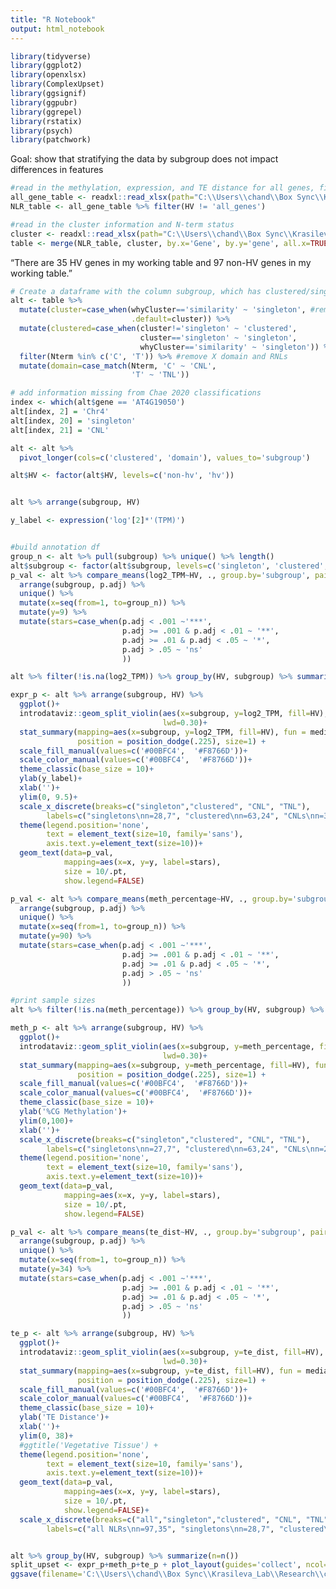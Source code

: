 ```yaml
---
title: "R Notebook"
output: html_notebook
---
```


```r
library(tidyverse)
library(ggplot2)
library(openxlsx)
library(ComplexUpset)
library(ggsignif)
library(ggpubr)
library(ggrepel)
library(rstatix)
library(psych)
library(patchwork)
```
Goal: show that stratifying the data by subgroup does not impact differences in features 

```r
#read in the methylation, expression, and TE distance for all genes, filter to NLRs
all_gene_table <- readxl::read_xlsx(path="C:\\Users\\chand\\Box Sync\\Krasileva_Lab\\Research\\chandler\\Krasileva Lab\\E14\\all_gene_table.xlsx")
NLR_table <- all_gene_table %>% filter(HV != 'all_genes')

#read in the cluster information and N-term status 
cluster <- readxl::read_xlsx(path="C:\\Users\\chand\\Box Sync\\Krasileva_Lab\\Research\\chandler\\Krasileva Lab\\E14\\chae_2020_supplemental.xlsx")
table <- merge(NLR_table, cluster, by.x='Gene', by.y='gene', all.x=TRUE)
```

"There are  35 HV genes in my working table and  97  non-HV genes in my working table."

```r
# Create a dataframe with the column subgroup, which has clustered/singleton and CNL/TNL information 
alt <- table %>% 
  mutate(cluster=case_when(whyCluster=='similarity' ~ 'singleton', #removing exclusively similarity based clusters, only distance 
                           .default=cluster)) %>% 
  mutate(clustered=case_when(cluster!='singleton' ~ 'clustered', 
                             cluster=='singleton' ~ 'singleton', 
                             whyCluster=='similarity' ~ 'singleton')) %>%
  filter(Nterm %in% c('C', 'T')) %>% #remove X domain and RNLs 
  mutate(domain=case_match(Nterm, 'C' ~ 'CNL', 
                           'T' ~ 'TNL')) 

# add information missing from Chae 2020 classifications 
index <- which(alt$gene == 'AT4G19050')
alt[index, 2] = 'Chr4'
alt[index, 20] = 'singleton'
alt[index, 21] = 'CNL' 

alt <- alt %>% 
  pivot_longer(cols=c('clustered', 'domain'), values_to='subgroup') 


```


```r
alt$HV <- factor(alt$HV, levels=c('non-hv', 'hv'))


alt %>% arrange(subgroup, HV)

y_label <- expression('log'[2]*'(TPM)')


#build annotation df 
group_n <- alt %>% pull(subgroup) %>% unique() %>% length()
alt$subgroup <- factor(alt$subgroup, levels=c('singleton', 'clustered', 'CNL', 'TNL'))
p_val <- alt %>% compare_means(log2_TPM~HV, ., group.by='subgroup', paired=F, method='wilcox.test', p.adjust.method = 'BH') %>%
  arrange(subgroup, p.adj) %>% 
  unique() %>%
  mutate(x=seq(from=1, to=group_n)) %>% 
  mutate(y=9) %>% 
  mutate(stars=case_when(p.adj < .001 ~'***', 
                         p.adj >= .001 & p.adj < .01 ~ '**', 
                         p.adj >= .01 & p.adj < .05 ~ '*', 
                         p.adj > .05 ~ 'ns'
                         ))

alt %>% filter(!is.na(log2_TPM)) %>% group_by(HV, subgroup) %>% summarize(n=n())

expr_p <- alt %>% arrange(subgroup, HV) %>%
  ggplot()+
  introdataviz::geom_split_violin(aes(x=subgroup, y=log2_TPM, fill=HV), alpha=0.4, trim = T, scale="width", 
                                  lwd=0.30)+
  stat_summary(mapping=aes(x=subgroup, y=log2_TPM, fill=HV), fun = median, geom = "point", show.legend = F, shape=21, color='black',
               position = position_dodge(.225), size=1) +
  scale_fill_manual(values=c('#00BFC4',  '#F8766D'))+
  scale_color_manual(values=c('#00BFC4',  '#F8766D'))+
  theme_classic(base_size = 10)+
  ylab(y_label)+
  xlab('')+
  ylim(0, 9.5)+
  scale_x_discrete(breaks=c("singleton","clustered", "CNL", "TNL"),
        labels=c("singletons\nn=28,7", "clustered\nn=63,24", "CNLs\nn=30,12", "TNLs\nn=61,19"))+
  theme(legend.position='none', 
        text = element_text(size=10, family='sans'), 
        axis.text.y=element_text(size=10))+
  geom_text(data=p_val, 
            mapping=aes(x=x, y=y, label=stars),
            size = 10/.pt,
            show.legend=FALSE)

```

```r
p_val <- alt %>% compare_means(meth_percentage~HV, ., group.by='subgroup', paired=F, method='wilcox.test', p.adjust.method = 'BH') %>%
  arrange(subgroup, p.adj) %>% 
  unique() %>%
  mutate(x=seq(from=1, to=group_n)) %>% 
  mutate(y=90) %>% 
  mutate(stars=case_when(p.adj < .001 ~'***', 
                         p.adj >= .001 & p.adj < .01 ~ '**', 
                         p.adj >= .01 & p.adj < .05 ~ '*', 
                         p.adj > .05 ~ 'ns'
                         ))

#print sample sizes
alt %>% filter(!is.na(meth_percentage)) %>% group_by(HV, subgroup) %>% summarize(n=n())

meth_p <- alt %>% arrange(subgroup, HV) %>%
  ggplot()+
  introdataviz::geom_split_violin(aes(x=subgroup, y=meth_percentage, fill=HV), alpha=0.4, trim = TRUE, scale="width", 
                                  lwd=0.30)+
  stat_summary(mapping=aes(x=subgroup, y=meth_percentage, fill=HV), fun = median, geom = "point", show.legend = F, shape=21, color='black',
               position = position_dodge(.225), size=1) +
  scale_fill_manual(values=c('#00BFC4',  '#F8766D'))+
  scale_color_manual(values=c('#00BFC4',  '#F8766D'))+
  theme_classic(base_size = 10)+
  ylab('%CG Methylation')+
  ylim(0,100)+
  xlab('')+
  scale_x_discrete(breaks=c("singleton","clustered", "CNL", "TNL"),
        labels=c("singletons\nn=27,7", "clustered\nn=63,24", "CNLs\nn=29,12", "TNLs\nn=61,19"))+
  theme(legend.position='none', 
        text = element_text(size=10, family='sans'), 
        axis.text.y=element_text(size=10))+
  geom_text(data=p_val, 
            mapping=aes(x=x, y=y, label=stars),
            size = 10/.pt,
            show.legend=FALSE)
```
```r
p_val <- alt %>% compare_means(te_dist~HV, ., group.by='subgroup', paired=F, method='wilcox.test', p.adjust.method = 'BH') %>%
  arrange(subgroup, p.adj) %>% 
  unique() %>%
  mutate(x=seq(from=1, to=group_n)) %>% 
  mutate(y=34) %>% 
  mutate(stars=case_when(p.adj < .001 ~'***', 
                         p.adj >= .001 & p.adj < .01 ~ '**', 
                         p.adj >= .01 & p.adj < .05 ~ '*', 
                         p.adj > .05 ~ 'ns'
                         ))

te_p <- alt %>% arrange(subgroup, HV) %>%
  ggplot()+
  introdataviz::geom_split_violin(aes(x=subgroup, y=te_dist, fill=HV), alpha=0.4, trim = TRUE, scale="width", 
                                  lwd=0.30)+
  stat_summary(mapping=aes(x=subgroup, y=te_dist, fill=HV), fun = median, geom = "point", show.legend = F, shape=21, color='black',
               position = position_dodge(.225), size=1) +
  scale_fill_manual(values=c('#00BFC4',  '#F8766D'))+
  scale_color_manual(values=c('#00BFC4',  '#F8766D'))+
  theme_classic(base_size = 10)+
  ylab('TE Distance')+
  xlab('')+
  ylim(0, 38)+
  #ggtitle('Vegetative Tissue') +
  theme(legend.position='none', 
        text = element_text(size=10, family='sans'), 
        axis.text.y=element_text(size=10))+
  geom_text(data=p_val, 
            mapping=aes(x=x, y=y, label=stars),
            size = 10/.pt,
            show.legend=FALSE)+
  scale_x_discrete(breaks=c("all","singleton","clustered", "CNL", "TNL"),
        labels=c("all NLRs\nn=97,35", "singletons\nn=28,7", "clustered\nn=63,28", "CNLs\nn=30,16", "TNLs\nn=61,19"))


alt %>% group_by(HV, subgroup) %>% summarize(n=n())
split_upset <- expr_p+meth_p+te_p + plot_layout(guides='collect', ncol=1)
ggsave(filename='C:\\Users\\chand\\Box Sync\\Krasileva_Lab\\Research\\chandler\\Krasileva Lab\\E14\\e14_R\\final_figures\\upset_2.png', plot=split_upset, dpi='retina', width=90, height=110, units = 'mm')
```


